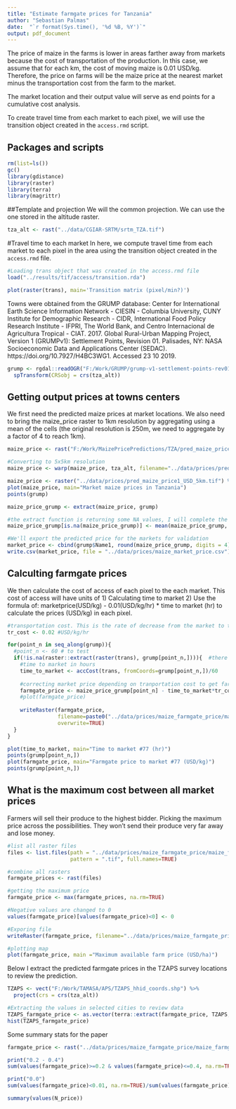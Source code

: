 ```yaml
---
title: "Estimate farmgate prices for Tanzania"
author: "Sebastian Palmas"
date:  "`r format(Sys.time(), '%d %B, %Y')`"
output: pdf_document
---
```



The price of maize in the farms is lower in areas farther away from markets because the cost of transportation of the production. In this case, we assume that for each km, the cost of moving maize is 0.01 USD/kg. Therefore, the price on farms will be the maize price at the nearest market minus the transportation cost from the farm to the market.

The market location and their output value will serve as end points for a cumulative cost analysis.

To create travel time from each market to each pixel, we will use the transition object created in the `access.rmd` script.

## Packages and scripts
```r
rm(list=ls())
gc()
library(gdistance)
library(raster)
library(terra)
library(magrittr)
```

##Template and projection
We will the common projection. We can use the one stored in the altitude raster.
```r
tza_alt <- rast("../data/CGIAR-SRTM/srtm_TZA.tif")
```


#Travel time to each market
In here, we compute travel time from each market to each pixel in the area using the transition object created in the `access.rmd` file.

```r
#Loading trans object that was created in the access.rmd file
load("../results/tif/access/transition.rda") 

plot(raster(trans), main='Transition matrix (pixel/min?)')
```

Towns were obtained from the GRUMP database: Center for International Earth Science Information Network - CIESIN - Columbia University, CUNY Institute for Demographic Research - CIDR, International Food Policy Research Institute - IFPRI, The World Bank, and Centro Internacional de Agricultura Tropical - CIAT. 2017. Global Rural-Urban Mapping Project, Version 1 (GRUMPv1): Settlement Points, Revision 01. Palisades, NY: NASA Socioeconomic Data and Applications Center (SEDAC). https://doi.org/10.7927/H4BC3WG1. Accessed 23 10 2019.

```r
grump <- rgdal::readOGR("F:/Work/GRUMP/grump-v1-settlement-points-rev01-shp/global_settlement_points_v1.01_TZA_CitiesAdded.shp") %>% 
  spTransform(CRSobj = crs(tza_alt))
```


## Getting output prices at towns centers
We first need the predicted maize prices at market locations. We also need to bring the maize_price raster to 1km resolution by aggregating using a mean of the cells (the original resolution is 250m, we need to aggregate by a factor of 4 to reach 1km).

```r
maize_price <- rast("F:/Work/MaizePricePredictions/TZA/pred_maize_price1_USD.tif")  # from maize_price_market.rmd

#Converting to 5x5km resolution
maize_price <- warp(maize_price, tza_alt, filename="../data/prices/pred_maize_price1_USD_5km.tif", overwrite=TRUE)
```

```r
maize_price <- raster("../data/prices/pred_maize_price1_USD_5km.tif") %>% projectRaster(crs=crs(tza_alt))
plot(maize_price, main="Market maize prices in Tanzania")
points(grump)
```


```r
maize_price_grump <- extract(maize_price, grump) 

#the extract function is returning some NA values, I will complete the list with a mean of the other values
maize_price_grump[is.na(maize_price_grump)] <- mean(maize_price_grump, na.rm=TRUE)

#We'll export the predicted price for the markets for validation
market_price <- cbind(grump$Name1, round(maize_price_grump, digits = 4))
write.csv(market_price, file = "../data/prices/maize_market_price.csv")
```

## Calculting farmgate prices
We then calculate the cost of access of each pixel to the each market. This cost of access will have units of 
1) Calculating time to market
2) Use the formula of: marketprice(USD/kg) - 0.01(USD/kg/hr) * time to market (hr) to calculate the prices (USD/kg) in each pixel.
```r
#transportation cost. This is the rate of decrease from the market to the pixel depending on the time
tr_cost <- 0.02 #USD/kg/hr

for(point_n in seq_along(grump)){
  #point_n <- 60 # to test
  if(!is.na(raster::extract(raster(trans), grump[point_n,]))){  #there are some points that do not lie within the extent of the data. No idea why
    #time to market in hours
    time_to_market <- accCost(trans, fromCoords=grump[point_n,])/60  
    
    #correcting market price depending on tranportation cost to get farmgate price to that market
    farmgate_price <- maize_price_grump[point_n] - time_to_market*tr_cost
    #plot(farmgate_price)
    
    writeRaster(farmgate_price,
                filename=paste0("../data/prices/maize_farmgate_price/maize_farmgate_price_point_n/maize_farmgate_price",point_n,".tif"),
                overwrite=TRUE)
  }
}

plot(time_to_market, main="Time to market #77 (hr)")
points(grump[point_n,])
plot(farmgate_price, main="Farmgate price to market #77 (USD/kg)")
points(grump[point_n,])
```


## What is the maximum cost between all market prices
Farmers will sell their produce to the highest bidder. Picking the maximum price across the possibilities. They won't send their produce very far away and lose money.
```r
#list all raster files
files <- list.files(path = "../data/prices/maize_farmgate_price/maize_farmgate_price_point_n/",
                    pattern = ".tif", full.names=TRUE)

#combine all rasters
farmgate_prices <- rast(files)

#getting the maximum price
farmgate_price <- max(farmgate_prices, na.rm=TRUE)

#Negative values are changed to 0
values(farmgate_price)[values(farmgate_price)<0] <- 0 

#Exporing file
writeRaster(farmgate_price, filename="../data/prices/maize_farmgate_price/maize_farmgate_price.tif", overwrite=TRUE)

#plotting map
plot(farmgate_price, main ="Maximum available farm price (USD/ha)")
```

Below I extract the predicted farmgate prices in the TZAPS survey locations to review the prediction.
```r
TZAPS <- vect("F:/Work/TAMASA/APS/TZAPS_hhid_coords.shp") %>% 
  project(crs = crs(tza_alt))

#Extracting the values in selected cities to review data
TZAPS_farmgate_price <- as.vector(terra::extract(farmgate_price, TZAPS, drop=TRUE))
hist(TZAPS_farmgate_price)
```
Some summary stats for the paper
```r
farmgate_price <- rast("../data/prices/maize_farmgate_price/maize_farmgate_price.tif")

print("0.2 - 0.4")
sum(values(farmgate_price)>=0.2 & values(farmgate_price)<=0.4, na.rm=TRUE)/sum(values(farmgate_price)>0, na.rm=TRUE)

print("0.0")
sum(values(farmgate_price)<0.01, na.rm=TRUE)/sum(values(farmgate_price)>=-1, na.rm=TRUE)

summary(values(N_price))
```
